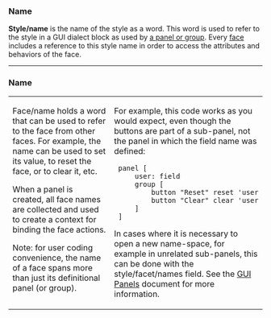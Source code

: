 ===Name===

'''Style/name''' is the name of the style as a word. This word is used to refer to the style in a GUI dialect block as used by [[GUI Panels | a panel or group]]. Every [[GUI Faces | face]] includes a reference to this style name in order to access the attributes and behaviors of the face.
---------------------------------------------------------------------------
===Name===
<TABLE CELLPADDING=10 CELLSPACING=10><TR><TD WIDTH=50% VALIGN=TOP>
Face/name holds a word that can be used to refer to the face from other faces. For example, the name can be used to set its value, to reset the face, or to clear it, etc.

When a panel is created, all face names are collected and used to create a context for binding the face actions.

Note: for user coding convenience, the name of a face spans more than just its definitional panel (or group).
</TD><TD VALIGN=TOP>
For example, this code works as you would expect, even though the buttons are part of a sub-panel, not the panel in which the field name was defined:

  panel [
      user: field
      group [
          button "Reset" reset 'user
          button "Clear" clear 'user
      ]
  ]

In cases where it is necessary to open a new name-space, for example in unrelated sub-panels, this can be done with the style/facet/names field. See the [[GUI Panels]] document for more information.
</TD></TR></TABLE>